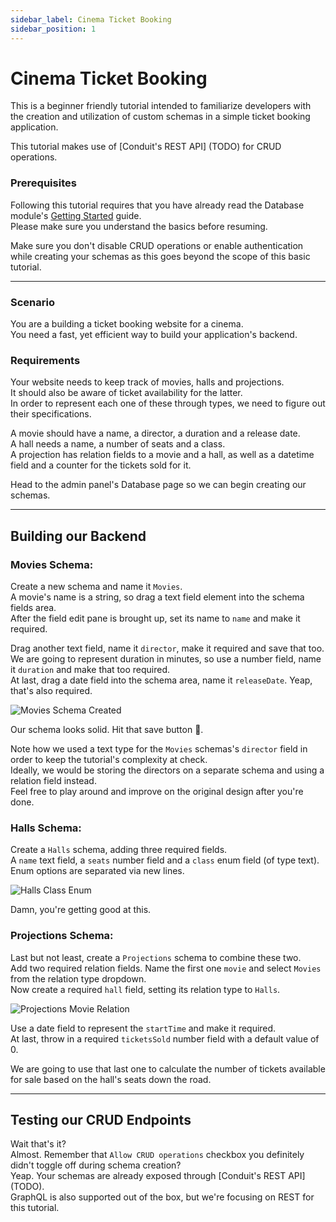 ```yaml
---
sidebar_label: Cinema Ticket Booking
sidebar_position: 1
---
```


# Cinema Ticket Booking

This is a beginner friendly tutorial intended to familiarize developers with the creation and 
utilization of custom schemas in a simple ticket booking application.

This tutorial makes use of [Conduit's REST API] (TODO) for CRUD operations.

### Prerequisites

Following this tutorial requires that you have already read the Database module's 
[Getting Started](../get-started.mdx) guide.<br />
Please make sure you understand the basics before resuming.

Make sure you don't disable CRUD operations or enable authentication while 
creating your schemas as this goes beyond the scope of this basic tutorial.

-------------------------------------------------

### Scenario

You are a building a ticket booking website for a cinema.<br />
You need a fast, yet efficient way to build your application's backend.

### Requirements

Your website needs to keep track of movies, halls and projections.<br />
It should also be aware of ticket availability for the latter.<br />
In order to represent each one of these through types, we need to figure out their specifications.

A movie should have a name, a director, a duration and a release date.<br />
A hall needs a name, a number of seats and a class.<br />
A projection has relation fields to a movie and a hall, as well as a datetime field and 
a counter for the tickets sold for it.

Head to the admin panel's Database page so we can begin creating our schemas.<br />

-------------------------------------------------

## Building our Backend

### Movies Schema:

Create a new schema and name it `Movies`.<br />
A movie's name is a string, so drag a text field element into the schema fields area.<br />
After the field edit pane is brought up, set its name to `name` and make it required.

Drag another text field, name it `director`, make it required and save that too.<br />
We are going to represent duration in minutes, so use a number field, name it `duration` and make that too required.<br />
At last, drag a date field into the schema area, name it `releaseDate`. Yeap, that's also required.

![Movies Schema Created](/img/modules/database/tutorials/cinema_tickets_booking/movies_schema_created.png)

Our schema looks solid. Hit that save button 💾.

Note how we used a text type for the `Movies` schemas's `director` field in 
order to keep the tutorial's complexity at check.<br />
Ideally, we would be storing the directors on a separate schema and using a relation field instead.<br />
Feel free to play around and improve on the original design after you're done.

### Halls Schema:

Create a `Halls` schema, adding three required fields.<br />
A `name` text field, a `seats` number field and a `class` enum field (of type text).<br />
Enum options are separated via new lines.

![Halls Class Enum](/img/modules/database/tutorials/cinema_tickets_booking/halls_class_enum.png)

Damn, you're getting good at this.

### Projections Schema:

Last but not least, create a `Projections` schema to combine these two.<br />
Add two required relation fields. Name the first one `movie` and select `Movies` from the relation type dropdown.<br />
Now create a required `hall` field, setting its relation type to `Halls`.

![Projections Movie Relation](/img/modules/database/tutorials/cinema_tickets_booking/projections_movie_relation.png)

Use a date field to represent the `startTime` and make it required.<br />
At last, throw in a required `ticketsSold` number field with a default value of 0.

We are going to use that last one to calculate the number of tickets available for sale based on the hall's seats down the road.

-------------------------------------------------

## Testing our CRUD Endpoints

Wait that's it?<br />
Almost. Remember that `Allow CRUD operations` checkbox you definitely didn't toggle off during schema creation?<br />
Yeap. Your schemas are already exposed through [Conduit's REST API] (TODO).<br />
GraphQL is also supported out of the box, but we're focusing on REST for this tutorial.

<!--
**TODO**

-------------------------------------------------

## Registering Custom Endpoints

**TODO**

-------------------------------------------------

## Finishing Touches

**TODO**
-->